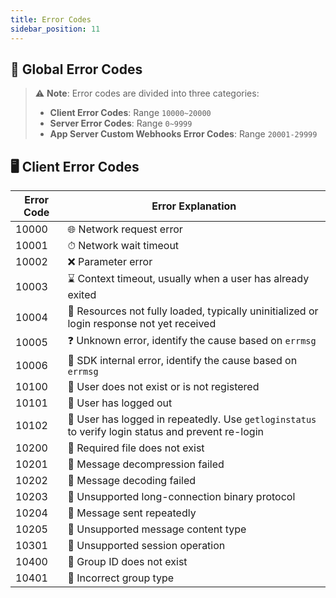 ```yaml
---
title: Error Codes
sidebar_position: 11
---
```


## 🚫 Global Error Codes

> ⚠️ **Note**: Error codes are divided into three categories:
>
> - **Client Error Codes**: Range `10000~20000`
> - **Server Error Codes**: Range `0~9999`
> - **App Server Custom Webhooks Error Codes**: Range `20001-29999`

## 🖥 Client Error Codes

| **Error Code** | **Error Explanation**                                          |
|---------------|--------------------------------------------------------------|
| 10000         | 🌐 Network request error                                    |
| 10001         | ⏱ Network wait timeout                                      |
| 10002         | ❌ Parameter error                                           |
| 10003         | ⌛ Context timeout, usually when a user has already exited  |
| 10004         | 🔄 Resources not fully loaded, typically uninitialized or login response not yet received |
| 10005         | ❓ Unknown error, identify the cause based on `errmsg`      |
| 10006         | 🚨 SDK internal error, identify the cause based on `errmsg`|
| 10100         | 🚫 User does not exist or is not registered                |
| 10101         | 🚪 User has logged out                                      |
| 10102         | 🔄 User has logged in repeatedly. Use `getloginstatus` to verify login status and prevent re-login |
| 10200         | 🚫 Required file does not exist                             |
| 10201         | 🚫 Message decompression failed                             |
| 10202         | 🚫 Message decoding failed                                  |
| 10203         | 🚫 Unsupported long-connection binary protocol             |
| 10204         | 🚫 Message sent repeatedly                                  |
| 10205         | 🚫 Unsupported message content type                         |
| 10301         | 🚫 Unsupported session operation                            |
| 10400         | 🚫 Group ID does not exist                                  |
| 10401         | 🚫 Incorrect group type                                     |